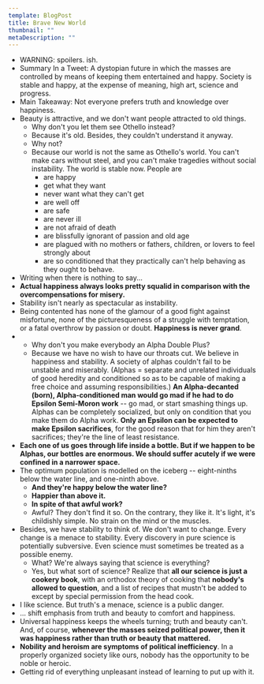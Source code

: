 ```yaml
---
template: BlogPost
title: Brave New World
thumbnail: ""
metaDescription: ""
---
```



- <Highlight>WARNING: spoilers. ish.</Highlight>
- Summary In a Tweet: A dystopian future in which the masses are controlled by
  means of keeping them entertained and happy. <Highlight>Society is stable and
  happy, at the expense of meaning, high art, science and progress.</Highlight>
- Main Takeaway: <Highlight>Not everyone prefers truth and knowledge over happiness.</Highlight>
- Beauty is attractive, and we don't want people attracted to old things.
  - Why don't you let them see Othello instead?
  - Because it's old. Besides, they couldn't understand it anyway.
  - Why not?
  - Because our world is not the same as Othello's world. You can't make cars without steel, and you can't make tragedies without social instability. The world is stable now. People are
    - are happy
    - get what they want
    - never want what they can't get
    - are well off
    - are safe
    - are never ill
    - are not afraid of death
    - are blissfully ignorant of passion and old age
    - are plagued with no mothers or fathers, children, or lovers to feel strongly about
    - are so conditioned that they practically can't help behaving as they ought to behave.
- Writing when there is nothing to say...
- **Actual happiness always looks pretty squalid in comparison with the overcompensations for misery.**
- Stability isn't nearly as spectacular as instability.
- <Highlight>Being contented has none of the glamour of a good fight against misfortune</Highlight>, none of the picturesqueness of a struggle with temptation, or a fatal overthrow by passion or doubt. <b>Happiness is never grand</b>.
- - Why don't you make everybody an Alpha Double Plus?
  - Because we have no wish to have our throats cut. We believe in happiness and stability. A society of alphas couldn't fail to be unstable and miserably. (Alphas = separate and unrelated individuals of good heredity and conditioned so as to be capable of making a free choice and assuming responsibilities.) **An Alpha-decanted (born), Alpha-conditioned man would go mad if he had to do Epsilon Semi-Moron work** -- go mad, or start smashing things up. Alphas can be completely socialized, but only on condition that you make them do Alpha work. **Only an Epsilon can be expected to make Epsilon sacrifices**, for the good reason that for him they aren't sacrifices; they're the line of least resistance.
- **Each one of us goes through life inside a bottle. But if we happen to be Alphas, our bottles are enormous. We should suffer acutely if we were confined in a narrower space.**
- The optimum population is modelled on the iceberg -- eight-ninths below the water line, and one-ninth above.
  - **And they're happy below the water line?**
  - **Happier than above it.**
  - **In spite of that awful work?**
  - Awful? They don't find it so. On the contrary, <Highlight>they like it. It's light, it's childishly simple.</Highlight> No strain on the mind or the muscles.
- Besides, we have stability to think of. We don't want to change. Every change is a menace to stability. Every discovery in pure science is potentially subversive. Even science must sometimes be treated as a possible enemy.
  - What? We're always saying that science is everything?
  - Yes, but what sort of science? Realize that **all our science is just a cookery book**, with an orthodox theory of cooking that **nobody's allowed to question**, and a list of recipes that mustn't be added to except by special permission from the head cook.
- I like science. But truth's a menace, science is a public danger.
- ... shift emphasis from truth and beauty to comfort and happiness.
- Universal happiness keeps the wheels turning; truth and beauty can't. And, of course, **whenever the masses seized political power, then it was happiness rather than truth or beauty that mattered.**
- **Nobility and heroism are symptoms of political inefficiency**. In a properly organized society like ours, nobody has the opportunity to be noble or heroic.
- Getting rid of everything unpleasant instead of learning to put up with it.
